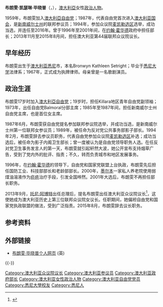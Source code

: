 {{noteTA
|T=zh-hans:布朗雯·毕晓普;zh-hk:布朗雯·畢曉普;zh-tw:布朗雯·畢曉普;
|1=zh-hans:澳大利亚;zh-hk:澳洲;zh-sg:澳洲;zh-tw:澳洲;
|2=zh-hans:悉尼;zh-hk:雪梨;zh-sg:悉尼;zh-tw:雪梨;
|3=zh-hans:托尼·阿博特;zh-hk:東尼·艾博特;zh-tw:東尼·艾伯特;
}}
{{Infobox Politician
| name = 布朗雯·凯瑟琳·毕晓普
| honorific-suffix = [[The_Honourable|阁下]]
| image = Bronwyn Bishop.jpg|20px
| caption = 
| small_image = 
| office = {{AUS}}[[澳大利亚国会|联邦众议院]]议长
| term_start = 2013年11月12日
| term_end = 2015年8月2日
| primeminister = [[托尼·阿博特|托尼·阿博特]]
| predecessor = {{tsl|en|Anna Burke|Anna Burke|Anna Burke}}
| successor = [[托尼·史密斯|托尼·史密斯]]
| office4 = {{AUS}}聯邦眾議員
| term_start4 = 1994年3月26日
| term_end4 = 2016年5月9日
| predecessor4 = {{tsl|en|Jim Carlton|Jim Carlton|Jim Carlton}}
| successor4 = {{tsl|en|Jason Falinski|Jason Falinski|Jason Falinski}}
| constituency4 = [[新南威尔士州|新南威尔士州]][[麦凯勒_(澳大利亚国会选区)|麦凯勒]]
| majority4 = 68.92% <ref>[http://vtr.aec.gov.au/HouseDivisionFirstPrefs-17496-132.htm 澳大利亚联邦选举委员会－麦凯勒选区2013年选举结果] {{webarchive|url=https://web.archive.org/web/20130911033508/http://vtr.aec.gov.au/HouseDivisionFirstPrefs-17496-132.htm |date=2013-09-11 }} （英）</ref>
| office5 = {{AUS}}聯邦參議員
| term_start5 = 1987年7月1日
| term_end5 = 1994年2月24日
| predecessor5 = {{tsl|en|John Carrick (Australian politician)|John Carrick|John Carrick}}
| successor5 = {{tsl|en|Bob Woods|Bob Woods|Bob Woods}}
| constituency5 = [[新南威尔士州|新南威尔士州]]
| birth_date = {{birth date and age|1942|10|19}}
| birth_place = {{AUS}}[[悉尼|悉尼]]
| death_date = 
| death_place = 
| party = [[澳大利亚自由党|澳大利亚自由党]]
| alma_mater = [[悉尼大学|悉尼大学]]
| occupation = [[律师|律师]]
| religion = 
| signature = 
| website = http://www.bronwyn.com.au
| footnotes = 
| native_name = Bronwyn Kathleen Bishop
| nationality = {{AUS}}
}}

'''布朗雯·凯瑟琳·毕晓普'''（{{Lang-en|Bronwyn Kathleen Bishop}}，{{bd|1942年|10月19日|}}），[[澳大利亞|澳大利亞]]女性[[政治人物|政治人物]]。

1959年，布朗雯加入[[澳大利亞自由党|澳大利亞自由党]]；1987年，代表自由党首次进入[[澳大利亚国会|澳大利亚国会]]，是[[新南威尔士州|新南威尔士州]]的联邦参议员；1994年，参加众议院[[麦凯勒_(澳大利亚国会选区)|麦凯勒选区]]选举，成功当选，并连任至2016年。曾于1996年至2001年间，在[[约翰·霍华德|约翰·霍华德]]政府中担任部长；2013年11月至2015年8月间，担任澳大利亚第44届联邦众议院议长。

== 早年经历 ==
布朗雯出生于[[澳大利亚|澳大利亚]][[悉尼|悉尼]]市，本名Bronwyn Kathleen Setright；毕业于[[悉尼大学|悉尼大学]]法律系；1967年，正式成为执牌律师。母亲曾是一名歌剧演员。

== 政治生涯 ==
布朗雯17岁时加入[[澳大利亞自由党|澳大利亞自由党]]；19岁时，担任Killara地区青年自由党副领袖；1973年，出任自由党Balmoral分部主席；1985年至1987年间，担任新南威尔士州自由党主席，也是首位女主席。

1987年6月，布朗雯获自由党提名参加联邦参议院选举，并成功当选，是新南威尔士州第一位联邦女参议员；1989年，被任命为反对党公共事务部影子部长。1994年2月，布朗雯辞去参议员职务，代表自由党参加众议院[[麦凯勒_(澳大利亚国会选区)|麦凯勒选区]]补选；成功当选后，被任命为影子内阁卫生部长；曾一度被认为是自由党领导职务人选。在任反对党卫生事务发言人的第一天，布朗雯就引起轩然大波，她公开宣布支持烟草广告，受到了党内外的批评、指责；不久，转而负责城市和地区发展事务。

1996年，在[[约翰·霍华德|约翰·霍华德]]的领导下，自由党和国家党联盟上台执政，布朗雯先后担任国防工业、科技部部长和老龄部部长。2000年，[[墨尔本|墨尔本]]一家私人养老院使用弱煤油溶液作为[[疥疮|疥疮]]治疗手段，引发全国哗然。2001年大选后，布朗雯不再担任部长职务。

2013年9月，[[托尼·阿博特|托尼·阿博特]]出任总理后，提名布朗雯出任澳大利亚众议院议长<ref>{{Cite web |url=http://au123.com/home/NewsChina/20130916/55381.html |title=毕晓普将出任联邦众议院议长 |access-date=2013-09-18 |archive-date=2019-06-05 |archive-url=https://web.archive.org/web/20190605162627/http://au123.com/home/NewsChina/20130916/55381.html }}</ref>，这使她成为澳大利亚历史上第三位联邦众议院女议长。任职期间，她偏袒自由党和国家党执政联盟的做法，受到广泛指责。2015年8月，布朗雯辞去议长职务。

== 参考资料 ==
{{Reflist}}

== 外部链接 ==

* [https://web.archive.org/web/20130919032158/http://www.bronwyn.com.au/main.html 布朗雯·毕晓普个人网页] (英)

{{-}}
{{s-start}}
{{s-par|au}}
{{s-bef|before={{tsl|en|Anna Burke|Anna Burke|Anna Burke}}}}
{{s-ttl|title={{AUS}}众议院议长|years=2013年11月-2015年8月}}
{{s-after|[[托尼·史密斯|托尼·史密斯]]}}
{{s-bef|before={{tsl|en|Jim Carlton|Jim Carlton|Jim Carlton}}}}
{{s-ttl|title={{AUS}}众议院[[麦凯勒_(澳大利亚国会选区)|麦凯勒选区]]议员|years=1994年-2016年}}
{{s-after|{{tsl|en|Jason Falinski|Jason Falinski|Jason Falinski}}}}
{{s-end}}

{{Authority control}}

{{DEFAULTSORT:B}}
[[Category:澳大利亚众议院议长|Category:澳大利亚众议院议长]]
[[Category:澳大利亚参议员|Category:澳大利亚参议员]]
[[Category:澳大利亚政府部长|Category:澳大利亚政府部长]]
[[Category:澳大利亚女性政治人物|Category:澳大利亚女性政治人物]]
[[Category:澳大利亚自由党党员|Category:澳大利亚自由党党员]]
[[Category:悉尼大學校友|Category:悉尼大學校友]]
[[Category:悉尼人|Category:悉尼人]]